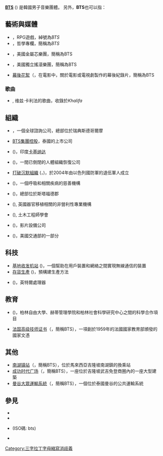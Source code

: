 '''[[BTS|BTS]]''' ({{lang-zh|防彈少年團}}) 是韓國男子音樂團體。
另外，'''BTS'''也可以指：
{{TOC right}}
==藝術與媒體==
* ''{{link-en|Beyond the Supernatural}}''，RPG遊戲，綽號為''BTS''
* ''{{link-en|Between the Species}}''，哲學專欄，簡稱為''BTS''
* {{link-en|Beneath the Sky}}，美國金屬芯樂團，簡稱為BTS
* {{link-en|Built to Spill}}，美國獨立搖滾樂團，簡稱為BTS
* [[幕後花絮|幕後花絮]]（{{lang-en|Behind the scenes }}，在電影中，關於電影或電視劇製作的幕後紀錄片，簡稱為BTS
===歌曲===
* {{tsl|en|BTS (song)|BTS (歌曲)|"BTS" (歌曲)}}, 维兹·卡利法的歌曲，收錄於''Khalifa''
==組織==
* {{link-en|BTS Group}}，一個全球諮詢公司，總部位於瑞典斯德哥爾摩
* [[BTS集團控股|BTS集團控股]]，泰國的上市公司
* {{tsl|en|Baptist Theological Seminary|印度浸信會神學院}} ({{lang-en|Baptist Theological Seminary}})，印度[[卡基纳达|卡基纳达]]
* {{tsl|en|Biomedical Tissue Services|生物醫學組織服務}} ({{lang-en|Biomedical Tissue Services}})，一間已倒閉的人體組織恢復公司
* [[打破沉默組織|打破沉默組織]] ({{lang-en|Breaking The Silence}}，{{lang-he|שרמוטות קוקסינלים}})，於2004年由以色列國防軍的退伍軍人成立
* {{tsl|en|British Thoracic Society|英國胸科學會}} ({{lang-en|British Thoracic Society}})，一個呼吸和相關疾病的慈善機構
* {{tsl|en|British Toxicology Society|英國毒理學會}} ({{lang-en|British Toxicology Society}})，總部位於斯塔福德郡
* {{tsl|en|British Transplant Society|英國移植學會}} ({{lang-en|British Transplant Society}}), 英國器官移植相關的非營利性專業機構
* {{tsl|en|British Tunnelling Society|英國隧道協會}} ({{lang-en|British Tunnelling Society}}), 土木工程師學會
* {{tsl|en|Broadcast Television Systems Inc.|廣播電視系統公司}} ({{lang-en|Broadcast Television Systems Inc.}})，影片設備公司
* {{tsl|en|Bureau of Transportation Statistics|交通統計局}} ({{lang-en|Bureau of Transportation Statistics}})，美國交通部的一部分

==科技==
* [[基地收发机站|基地收发机站]] ({{lang-en|Base Transceiver Station}})，一個幫助在用戶裝置和網絡之間實現無線通信的裝置
* [[存貨生產|存貨生產]] ({{lang-en|Build to Stock}})，預構建生產方法
* {{tsl|en|Branch Trace Store|分支跟踪}} ({{lang-en|Branch Trace Store}})，英特爾處理器
==教育==
* {{tsl|en|Berlin Graduate School for Transnational Studies|柏林跨國研究院}} ({{lang-en|Berlin Graduate School for Transnational Studies}})，柏林自由大學、赫蒂管理學院和柏林社會科學研究中心之間的科學合作項目
* [[法国高级技师证书|法国高级技师证书]]（{{lang-fr|Brevet de Technicien Supérieur}}，簡稱BTS），一項創於1959年的法國國家教育部頒發的國家文憑
==其他==
* [[南湖镇站|南湖镇站]]（{{lang-ms|Stesen Bandar Tasik Selatan}}，簡稱BTS），位於馬來西亞吉隆坡南湖鎮的換乘站
* [[成功时代广场|成功时代广场]]（{{lang-en|Berjaya Times SquareBerjaya Times Square}}，簡稱BTS），一座位於吉隆坡武吉免登商圈內的一座大型建築
* [[曼谷大眾運輸系統|曼谷大眾運輸系統]]（{{lang-en|Bangkok Mass Transit System}}，簡稱BTS），一個位於泰國曼谷的公共運輸系統

==參見==
* {{srt}}
* {{tsl|en|Behind the Scenes (disambiguation)|Behind the Scenes (消歧義)}}
* {{tsl|en|Batak Simalungun language|巴塔克西馬倫貢語}} (ISO碼: bts)
* {{link-en|WBTS (消歧義)|WBTS}}
{{disambiguation}}
[[Category:三字拉丁字母縮寫消歧義|Category:三字拉丁字母縮寫消歧義]]